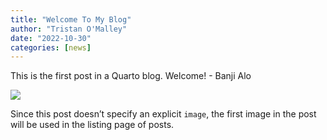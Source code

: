 ```yaml
---
title: "Welcome To My Blog"
author: "Tristan O'Malley"
date: "2022-10-30"
categories: [news]
---
```


This is the first post in a Quarto blog. Welcome! - Banji Alo

![](thumbnail.jpg)

Since this post doesn't specify an explicit `image`, the first image in the post will be used in the listing page of posts.
